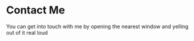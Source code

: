 # Contact Me

You can get into touch with me by opening the nearest window and yelling out of it real loud
